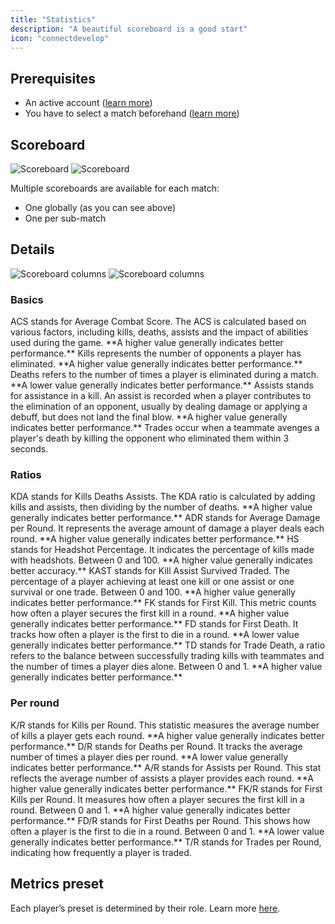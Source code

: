 ```yaml
---
title: "Statistics"
description: "A beautiful scoreboard is a good start"
icon: "connectdevelop"
---
```


## Prerequisites

- An active account ([learn more](/get-started/setup))
- You have to select a match beforehand ([learn more](/core/matches))

## Scoreboard

<Frame>
    <img
        className="block dark:hidden"
        src="./images/statistics/scoreboard.png"
        alt="Scoreboard"
    />
    <img
        className="hidden dark:block"
        src="./images/statistics/scoreboard.png"
        alt="Scoreboard"
    />
</Frame>

Multiple scoreboards are available for each match:
- One globally (as you can see above)
- One per sub-match

## Details

<Frame>
    <img
        className="block dark:hidden"
        src="./images/statistics/scoreboard-columns.png"
        alt="Scoreboard columns"
    />
    <img
        className="hidden dark:block"
        src="./images/statistics/scoreboard-columns.png"
        alt="Scoreboard columns"
    />
</Frame>

### Basics

<Tabs>
    <Tab title="ACS">
        ACS stands for Average Combat Score. The ACS is calculated based on various factors, including kills, deaths,
        assists and the impact of abilities used during the game.
        **A higher value generally indicates better performance.**
    </Tab>
    <Tab title="Kills">
        Kills represents the number of opponents a player has eliminated.
        **A higher value generally indicates better performance.**
    </Tab>
    <Tab title="Deaths">
        Deaths refers to the number of times a player is eliminated during a match.
        **A lower value generally indicates better performance.**
    </Tab>
    <Tab title="Assists">
        Assists stands for assistance in a kill. An assist is recorded when a player contributes to the elimination of
        an opponent, usually by dealing damage or applying a debuff, but does not land the final blow.
        **A higher value generally indicates better performance.**
    </Tab>
    <Tab title="Trades">
        Trades occur when a teammate avenges a player's death by killing the opponent who eliminated them within 3
        seconds.
    </Tab>
</Tabs>

### Ratios

<Tabs>
    <Tab title="KDA">
        KDA stands for Kills Deaths Assists. The KDA ratio is calculated by adding kills and assists, then dividing by
        the number of deaths.
        **A higher value generally indicates better performance.**
    </Tab>
    <Tab title="ADR">
        ADR stands for Average Damage per Round. It represents the average amount of damage a player deals each round.
        **A higher value generally indicates better performance.**
    </Tab>
    <Tab title="HS">
        HS stands for Headshot Percentage. It indicates the percentage of kills made with headshots.
        Between 0 and 100. **A higher value generally indicates better accuracy.**
    </Tab>
    <Tab title="KAST">
        KAST stands for Kill Assist Survived Traded.
        The percentage of a player achieving at least one kill or one assist or one survival or one trade.
        Between 0 and 100. **A higher value generally indicates better performance.**
    </Tab>
    <Tab title="FK">
        FK stands for First Kill. This metric counts how often a player secures the first kill in a round.
        **A higher value generally indicates better performance.**
    </Tab>
    <Tab title="FD">
        FD stands for First Death. It tracks how often a player is the first to die in a round.
        **A lower value generally indicates better performance.**
    </Tab>
    <Tab title="TD">
        TD stands for Trade Death, a ratio refers to the balance between successfully trading kills with teammates
        and the number of times a player dies alone.
        Between 0 and 1. **A higher value generally indicates better performance.**
    </Tab>
</Tabs>

### Per round

<Tabs>
    <Tab title="K/R">
        K/R stands for Kills per Round. This statistic measures the average number of kills a player gets each round.
        **A higher value generally indicates better performance.**
    </Tab>
    <Tab title="D/R">
        D/R stands for Deaths per Round. It tracks the average number of times a player dies per round.
        **A lower value generally indicates better performance.**
    </Tab>
    <Tab title="A/R">
        A/R stands for Assists per Round. This stat reflects the average number of assists a player provides each round.
        **A higher value generally indicates better performance.**
    </Tab>
    <Tab title="FK/R">
        FK/R stands for First Kills per Round. It measures how often a player secures the first kill in a round.
        Between 0 and 1. **A higher value generally indicates better performance.**
    </Tab>
    <Tab title="FD/R">
        FD/R stands for First Deaths per Round. This shows how often a player is the first to die in a round.
        Between 0 and 1. **A lower value generally indicates better performance.**
    </Tab>
    <Tab title="T/R">
        T/R stands for Trades per Round, indicating how frequently a player is traded.
    </Tab>
</Tabs>

## Metrics preset

Each player’s preset is determined by their role.
Learn more [here](/core/metrics).
